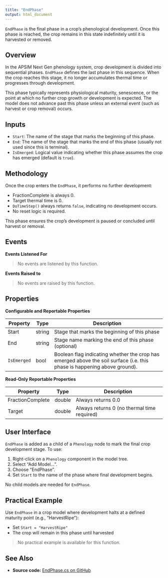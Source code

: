 ```yaml
---
title: "EndPhase"
output: html_document
---
```


`EndPhase` is the final phase in a crop's phenological development. Once this phase is reached, the crop remains in this state indefinitely until it is harvested or removed.

## Overview

In the APSIM Next Gen phenology system, crop development is divided into sequential phases. `EndPhase` defines the last phase in this sequence. When the crop reaches this stage, it no longer accumulates thermal time or progresses through development.

This phase typically represents physiological maturity, senescence, or the point at which no further crop growth or development is expected. The model does not advance past this phase unless an external event (such as harvest or crop removal) occurs.

## Inputs

- `Start`: The name of the stage that marks the beginning of this phase.
- `End`: The name of the stage that marks the end of this phase (usually not used since this is terminal).
- `IsEmerged`: Logical value indicating whether this phase assumes the crop has emerged (default is `true`).

## Methodology

Once the crop enters the `EndPhase`, it performs no further development:

- FractionComplete is always 0.
- Target thermal time is 0.
- `DoTimeStep()` always returns `false`, indicating no development occurs.
- No reset logic is required.

This phase ensures the crop's development is paused or concluded until harvest or removal.

## Events

**Events Listened For**

> No events are listened by this function.

**Events Raised to**

> No events are raised by this function.

## Properties

**Configurable and Reportable Properties**

| Property     | Type    | Description                                                    |
|--------------|---------|----------------------------------------------------------------|
| Start        | string  | Stage that marks the beginning of this phase                   |
| End          | string  | Stage name marking the end of this phase (optional)            |
| `IsEmerged`    | bool        | Boolean flag indicating whether the crop has emerged above the soil surface (i.e. this phase is happening above ground).                | Yes         |

**Read-Only Reportable Properties**

| Property           | Type    | Description                                       |
|--------------------|---------|---------------------------------------------------|
| FractionComplete   | double  | Always returns 0.0                                |
| Target             | double  | Always returns 0 (no thermal time required)       |

## User Interface

`EndPhase` is added as a child of a `Phenology` node to mark the final crop development stage. To use:

1. Right-click on a `Phenology` component in the model tree.
2. Select "Add Model...".
3. Choose "EndPhase".
4. Set `Start` to the name of the phase where final development begins.

No child models are needed for `EndPhase`.

## Practical Example

Use `EndPhase` in a crop model where development halts at a defined maturity point (e.g., "HarvestRipe"):

- Set `Start = "HarvestRipe"`
- The crop will remain in this phase until harvested

> No practical example is available for this function.

## See Also

* **Source code:** [EndPhase.cs on GitHub](http://github.com/APSIMInitiative/ApsimX/blob/master/Models/PMF/Phen/EndPhase.cs)
